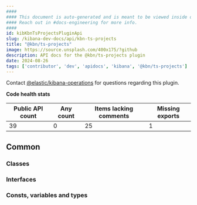 ```yaml
---
####
#### This document is auto-generated and is meant to be viewed inside our experimental, new docs system.
#### Reach out in #docs-engineering for more info.
####
id: kibKbnTsProjectsPluginApi
slug: /kibana-dev-docs/api/kbn-ts-projects
title: "@kbn/ts-projects"
image: https://source.unsplash.com/400x175/?github
description: API docs for the @kbn/ts-projects plugin
date: 2024-08-26
tags: ['contributor', 'dev', 'apidocs', 'kibana', '@kbn/ts-projects']
---
```




Contact [@elastic/kibana-operations](https://github.com/orgs/elastic/teams/kibana-operations) for questions regarding this plugin.

**Code health stats**

| Public API count  | Any count | Items lacking comments | Missing exports |
|-------------------|-----------|------------------------|-----------------|
| 39 | 0 | 25 | 1 |

## Common

### Classes
<DocDefinitionList data={kbnTsProjectsObj.common.classes}/>

### Interfaces
<DocDefinitionList data={kbnTsProjectsObj.common.interfaces}/>

### Consts, variables and types
<DocDefinitionList data={kbnTsProjectsObj.common.misc}/>

